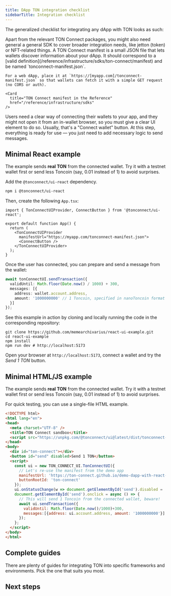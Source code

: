 ```yaml
---
title: DApp TON integration checklist
sidebarTitle: Integration checklist
---
```


The generalized checklist for integrating any dApp with TON looks as such:

<Steps>
  <Step title="Install necessary libraries">
    Apart from the relevant TON Connect packages, you might also need general a general SDK to cover broader integration needs, like jetton (token) or NFT-related things.
  </Step>
  <Step title="Create a TON Connect manifest">
    A TON Connect manifest is a small JSON file that lets wallets discover information about your dApp.
    It should correspond to a [valid definition](/reference/infrastructure/sdks/ton-connect/manifest) and be named `tonconnect-manifest.json`.

    For a web dApp, place it at `https://[myapp.com]/tonconnect-manifest.json` so that wallets can fetch it with a simple GET request (no CORS or auth).

    <Card
      title="TON Connect manifest in the Reference"
      href="/reference/infrastructure/sdks"
    />
  </Step>
  <Step title="Add a button in the UI">
    Users need a clear way of connecting their wallets to your app, and they might not open it from an in-wallet browser, so you must give a clear UI element to do so. Usually, that's a "Connect wallet" button.
  </Step>
  <Step title="Use the wallet connection">
    At this step, everything is ready for use — you just need to add necessary logic to send messages.
  </Step>
</Steps>

## Minimal React example

<Aside type="caution">

  The example sends **real TON** from the connected wallet. Try it with a testnet wallet first or send less Toncoin (say, 0.01 instead of 1) to avoid surprises.

</Aside>

Add the `@tonconnect/ui-react` dependency.

```bash
npm i @tonconnect/ui-react
```

Then, create the following `App.tsx`:

```tsx title="App.tsx"
import { TonConnectUIProvider, ConnectButton } from '@tonconnect/ui-react';

export default function App() {
  return (
    <TonConnectUIProvider
      manifestUrl="https://myapp.com/tonconnect-manifest.json">
      <ConnectButton />
    </TonConnectUIProvider>
  );
}
```

Once the user has connected, you can prepare and send a message from the wallet:

```ts
await tonConnectUI.sendTransaction({
  validUntil: Math.floor(Date.now() / 1000) + 300,
  messages: [{
    address: wallet.account.address,
    amount: '1000000000' // 1 Toncoin, specified in nanoToncoin format (10¯⁹)
  }]
});
```

See this example in action by cloning and locally running the code in the corresponding repository:

```shell
git clone https://github.com/memearchivarius/react-ui-example.git
cd react-ui-example
npm install
npm run dev # http://localhost:5173
```

Open your browser at `http://localhost:5173`, connect a wallet and try the *Send 1 TON* button.

## Minimal HTML/JS example

<Aside type="caution">

  The example sends **real TON** from the connected wallet. Try it with a testnet wallet first or send less Toncoin (say, 0.01 instead of 1) to avoid surprises.

</Aside>

For quick testing, you can use a single-file HTML example.

```html title="index.html" expandable
<!DOCTYPE html>
<html lang="en">
<head>
  <meta charset="UTF-8" />
  <title>TON Connect sandbox</title>
  <script src="https://unpkg.com/@tonconnect/ui@latest/dist/tonconnect-ui.min.js"></script>
</head>
<body>
  <div id="ton-connect"></div>
  <button id="send" disabled>Send 1 TON</button>
  <script>
    const ui = new TON_CONNECT_UI.TonConnectUI({
      // Let's re-use the manifest from the demo app
      manifestUrl: 'https://ton-connect.github.io/demo-dapp-with-react-ui/tonconnect-manifest.json',
      buttonRootId: 'ton-connect'
    });
    ui.onStatusChange(w => document.getElementById('send').disabled = !w);
    document.getElementById('send').onclick = async () => {
      // This will send 1 Toncoin from the connected wallet, beware!
      await ui.sendTransaction({
        validUntil: Math.floor(Date.now()/1000)+300,
        messages:[{address: ui.account.address, amount: '1000000000'}]
      });
    };
  </script>
</body>
</html>
```

## Complete guides

There are plenty of guides for integrating TON into specific frameworks and environments. Pick the one that suits you most.

<Columns cols={3}>
  <Card
    title="React integration guide"
    icon="react"
    href="/integrate/dapps/react">
  </Card>
</Columns>

## Next steps

<Columns cols={2}>
  <Card
    title="Find a transaction"
    href="#"
  />
  <Card
    title="Send and receive jettons"
    href="#"
  />
  <Card
    title="Check jetton balances"
    href="#"
  />
  <Card
    title="Send and receive NFTs"
    href="#"
  />
  <Card
    title="Check available NFT collections and items"
    href="#"
  />
  <Card
    title="Learn how the protocol works"
    href="/reference/infrastructure/sdks/ton-connect/index"
  />
</Columns>

